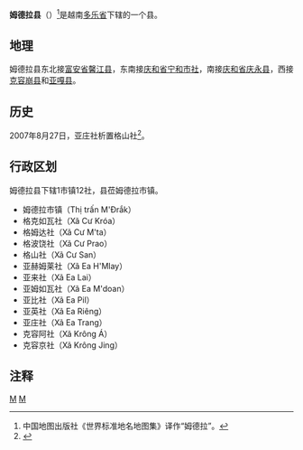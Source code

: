 {{Infobox Settlement
|name                   = 姆德拉县
|settlement_type        = 县
|official_name          = 
|other_name             = 
|native_name            = {{lang|vi|Huyện M'Drắk}}
|nickname               = 
|motto                  = 
|image_skyline          = Madrac town.JPG
|imagesize              = 
|image_caption          = 
|image_flag             = 
|flag_size              = 
|image_seal             = 
|seal_size              = 
|image_shield           = 
|shield_size            = 
|image_blank_emblem     = 
|blank_emblem_size      = 
|image_map              = {{Infobox mapframe|frame-width=250|zoom=10}}
|mapsize                = 
|map_caption            = 
|image_map1             = 
|mapsize1               = 
|map_caption1           = 
|pushpin_map            = Vietnam
|pushpin_label_position = bottom
|pushpin_map_caption    = 
|pushpin_map1           = 
|pushpin_label_position1= 
|pushpin_map_caption1   = 
|subdivision_type       = 国家
|subdivision_name       = {{flag|Vietnam}}
|subdivision_type1      = [[越南行政区划|省]]
|subdivision_name1      = [[多乐省|多乐省]]
|subdivision_type2      = 行政区划
|subdivision_name2      = 1市镇12社
|subdivision_type3      = 
|subdivision_name3      = 
|seat_type              = 县莅
|seat                   = {{link-vi|姆德拉市镇|M'Drắk (thị trấn)}}
|government_type        = 
|leader_title           = 
|leader_name            = 
|leader_title1          = 
|leader_name1           = 
|established_title      = 
|established_date       = 
|area_magnitude         = 
|unit_pref              = 
|area_footnotes         = 
|area_total_km2         = 1336.28
|area_land_km2          = 
|area_water_km2         = 
|area_water_percent     = 
|area_urban_km2         = 
|area_metro_km2         = 
|population_as_of       = 2019年
|population_footnotes   = 
|population_note        = 
|population_total       = 85080
|population_density_km2 = auto
|population_metro             = 
|population_density_metro_km2 = 
|population_urban             = 
|population_density_urban_km2 = 
|timezone               = [[越南标准时间|越南标准时间]]
|utc_offset             = +7
|elevation_footnotes    = 
|elevation_m            = 
|coor_type              = 
|coordinates            = 
|postal_code_type       = 
|postal_code            = 
|area_code              = 
|website                = [http://mdrak.daklak.gov.vn 姆德拉县电子信息门户网站]
|footnotes              = 
}}
'''姆德拉县'''（{{vie|v='''Huyện M'Đrăk'''}}）<ref>中国地图出版社《世界标准地名地图集》译作“姆德拉”。</ref>是越南[[多乐省|多乐省]]下辖的一个县。

==地理==
姆德拉县东北接[[富安省|富安省]][[馨江县|馨江县]]，东南接[[庆和省|庆和省]][[宁和市社|宁和市社]]，南接[[庆和省|庆和省]][[庆永县|庆永县]]，西接[[克容崩县|克容崩县]]和[[亚嘎县|亚嘎县]]。

==历史==
2007年8月27日，亚庄社析置格山社<ref>{{Cite web |url=https://thuvienphapluat.vn/van-ban/Bo-may-hanh-chinh/Nghi-dinh-137-2007-ND-CP-dieu-chinh-dia-gioi-hanh-chinh-xa-de-thanh-lap-xa-thuoc-huyen-Krong-Ana-Ea-Kar-Krong-Buk-M-Drak-Ea-H-Leo-54828.aspx |title=Nghị định 137/2007/NĐ-CP về việc điều chỉnh địa giới hành chính xã để thành lập xã thuộc các huyện: Krông Ana, Ea Kar, Krông Búk, M'Drắk, Ea H'Leo; điều chỉnh địa giới hành chính huyện Krông Ana để thành lập huyện Cư Kuin, tỉnh Đắk Lắk |accessdate=2020-04-25 |archive-date=2020-04-01 |archive-url=https://web.archive.org/web/20200401165528/https://thuvienphapluat.vn/van-ban/Bo-may-hanh-chinh/Nghi-dinh-137-2007-ND-CP-dieu-chinh-dia-gioi-hanh-chinh-xa-de-thanh-lap-xa-thuoc-huyen-Krong-Ana-Ea-Kar-Krong-Buk-M-Drak-Ea-H-Leo-54828.aspx |dead-url=no }}</ref>。

==行政区划==
姆德拉县下辖1市镇12社，县莅姆德拉市镇。
*姆德拉市镇（Thị trấn M'Đrắk）
*格克如瓦社（Xã Cư Króa）
*格姆达社（Xã Cư M'ta）
*格波饶社（Xã Cư Prao）
*格山社（Xã Cư San）
*亚赫姆莱社（Xã Ea H'Mlay）
*亚来社（Xã Ea Lai）
*亚姆如瓦社（Xã Ea M'doan）
*亚比社（Xã Ea Pil）
*亚英社（Xã Ea Riêng）
*亚庄社（Xã Ea Trang）
*克容阿社（Xã Krông Á）
*克容京社（Xã Krông Jing）

==注释==
{{reflist}}

{{多乐省行政区划}}
{{越南西原之县市镇区域划分}}

[[Category:越南县份|M]]
[[Category:多乐省|M]]